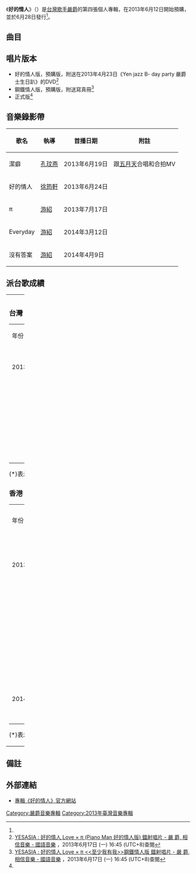 {{noteTA
|1=zh:口香糖;zh-hans:口香糖;zh-hk:香口膠;zh-tw:口香糖;
}}
{{Album infobox | <!-- See Wikipedia:WikiProject_Albums -->
|  Name        = 好的情人
|  Type        = 專輯
|  Artist      = [[嚴爵|嚴爵]]
|  Cover       = 嚴爵 好的情人.jpg
|  Released    = 2013年6月28日<ref name="yes">[http://www.yesasia.com/global/%E5%A5%BD%E7%9A%84%E6%83%85%E4%BA%BA-love-%CF%80-%E6%AD%A3%E5%BC%8F%E7%89%88/1033526947-0-0-0-zh_TW/info.html YESASIA : 好的情人 Love × π (正式版)  鐳射唱片 - 嚴 爵, 相信音樂 - 國語音樂] {{Wayback|url=http://www.yesasia.com/global/%E5%A5%BD%E7%9A%84%E6%83%85%E4%BA%BA-love-%CF%80-%E6%AD%A3%E5%BC%8F%E7%89%88/1033526947-0-0-0-zh_TW/info.html |date=20210203035231 }}，2013年6月17日 (一) 16:45 (UTC+8)查閱{{zh-hant}}</ref>
|  Recorded    = 2012年－2013年
|  Genre       = [[國語流行音樂|國語流行音樂]]
|  Length      = 47:16
|  Label       = [[相信音樂|相信音樂]]<ref>{{cite web |title=严爵《好的情人》：太曲折但迷人 |url=https://ent.qq.com/a/20130710/018391.htm |publisher=腾讯网 |accessdate=2020-05-07 |archive-date=2017-12-07 |archive-url=https://web.archive.org/web/20171207181423/http://ent.qq.com/a/20130710/018391.htm |dead-url=no }}</ref>
|  Number      = 
|  Producer    = 爵隊製作
|  Last album  = [[單細胞_(專輯)|單細胞]]<br />（2012）
|  This album  = '''好的情人'''<br />（2013）
|  Next album  = [[一直給|一直給]]<br />（2015）
}}

{{Main|嚴爵音樂作品列表}}

《'''好的情人'''》（{{lang-en|《'''Love × π'''》}}）是[[台灣|台灣]][[歌手|歌手]][[嚴爵|嚴爵]]的第四張個人專輯，在2013年6月12日開始預購，並於6月28日發行<ref name="yes"/>。

==曲目==
{{Tracklist
| total_length = 47:16

| all_music = [[嚴爵|嚴爵]]
| all_arranger = 嚴爵
| all_producer = 爵隊製作（嚴爵、[[Tim_Carr|Tim Carr]]、{{link-en|Julian Waterfall Pollack|Julian Waterfall Pollack}}）

| title1 = 畢業生
| note1 = 
| longnote1 =
| lyrics1 = 嚴爵<br>[[黃婷|黃婷]]
| length1 = 3:30

| title2 = 貳零零零年
| note2 = 
| longnote2 = 第四主打
| lyrics2 = 嚴爵
| length2 = 4:15

| title3 = 好的情人
| note3 = 
| longnote3 = 第一主打<br>編曲：[[溫奕哲|溫奕哲]]<br>電視劇《[[飛越·龍門客棧|飛越·龍門客棧]]》片尾曲
| lyrics3 = [[陳沒|陳沒]]
| length3 = 4:54

| title4 = 潔癖
| note4 = feat. [[五月天|五月天]]
| longnote4 = 五月天合作編曲，監製<br>暖身主打<br>[[綠箭_(香口膠)|綠箭口香糖]]話題廣告曲 電視劇《兩個爸爸》插曲
| lyrics4 = 嚴爵<br>陳沒<br>[[陳信宏|阿信]]（五月天）
| length4 = 3:06

| title5 = 沒有答案
| note5 = 
| longnote5 = 電視劇《[[飛越·龍門客棧|飛越·龍門客棧]]》插曲
| lyrics5 = 嚴爵<br>黃婷
| length5 = 4:54

| title6 = π
| note6 = 
| longnote6 = 第三主打
| lyrics6 = 陳沒
| length6 = 4:43

| title7 = Everyday
| note7 = 
| longnote7 = 
| lyrics7 = 嚴爵<br>陳沒
| length7 = 4:58

| title8 = 超級巨星
| note8 = 
| longnote8 = 
| lyrics8 = 嚴爵<br>陳沒
| length8 = 4:10

| title9 = 勝券在握
| note9 = feat. [[MP魔幻力量|MP魔幻力量]][[蕭秉治|廷廷]]
| longnote9 = 
| lyrics9 = 蕭秉治<br>（MP魔幻力量）
| length9 = 3:43

| title10 = 至少我有我
| note10 = 
| longnote10 = 《台北小巨蛋「鋼鐵情人」世界巡迴演唱會》主題曲
| lyrics10 = 嚴爵<br>陳沒
| length10 = 4:02

| title11 = 沒有你的日子的我
| note11 = 
| longnote11 = 電視劇《[[飛越·龍門客棧|飛越·龍門客棧]]》插曲
| lyrics11 = 嚴爵
| length11 = 4:55

}}

== 唱片版本 ==
*好的情人版，預購版，附送在2013年4月23日《Yen jazz B- day party 嚴爵士生日趴》的DVD<ref>[http://www.yesasia.com/global/%E5%A5%BD%E7%9A%84%E6%83%85%E4%BA%BA-love-%CF%80-piano-man-%E5%A5%BD%E7%9A%84%E6%83%85%E4%BA%BA%E7%89%88/1033530779-0-0-0-zh_TW/info.html YESASIA : 好的情人 Love × π (Piano Man 好的情人版)  鐳射唱片 - 嚴 爵, 相信音樂 - 國語音樂] {{Wayback|url=http://www.yesasia.com/global/%E5%A5%BD%E7%9A%84%E6%83%85%E4%BA%BA-love-%CF%80-piano-man-%E5%A5%BD%E7%9A%84%E6%83%85%E4%BA%BA%E7%89%88/1033530779-0-0-0-zh_TW/info.html |date=20160304105153 }}，2013年6月17日 (一) 16:45 (UTC+8)查閱{{zh-hant}}</ref>
*鋼鐵情人版，預購版，附送寫真冊<ref>[http://www.yesasia.com/global/%E5%A5%BD%E7%9A%84%E6%83%85%E4%BA%BA-love-%CF%80-%E8%87%B3%E5%B0%91%E6%88%91%E6%9C%89%E6%88%91-%E9%8B%BC%E9%90%B5%E6%83%85%E4%BA%BA%E7%89%88/1033526948-0-0-0-zh_TW/info.html YESASIA : 好的情人 Love × π <<至少我有我>>鋼鐵情人版  鐳射唱片 - 嚴 爵, 相信音樂 - 國語音樂] {{Wayback|url=http://www.yesasia.com/global/%E5%A5%BD%E7%9A%84%E6%83%85%E4%BA%BA-love-%CF%80-%E8%87%B3%E5%B0%91%E6%88%91%E6%9C%89%E6%88%91-%E9%8B%BC%E9%90%B5%E6%83%85%E4%BA%BA%E7%89%88/1033526948-0-0-0-zh_TW/info.html |date=20160304114402 }}，2013年6月17日 (一) 16:45 (UTC+8)查閱{{zh-hant}}</ref>
*正式版<ref name="yes"/>

== 音樂錄影帶 ==
{| class="wikitable"
! 歌名 !! 執導 !! 首播日期 !! 附註 
|-
|潔癖||[[孔玟燕|孔玟燕]]||2013年6月19日||跟[[五月天|五月天]]合唱和合拍MV
|-
|好的情人||[[徐筠軒|徐筠軒]]||2013年6月24日||
|-
|π||[[游紹|游紹]]||2013年7月17日||
|-
|Everyday||[[游紹|游紹]]||2014年3月12日||
|-
|沒有答案||[[游紹|游紹]]||2014年4月9日||
|}

==派台歌成績==
{| border="0" cellpadding="5" width="100%"
|----- valign="top"
| width="50%" | || width="50%" | 
|-----
| valign="top" |
===台灣===
{| class="wikitable"
|- 
| 年份 || 歌曲 ||幽浮||Hito||MTV
|-
| 2013 || 至少我有我 || - || - || - 
|-
|  || 潔癖 || 14 || 3 || -
|-
|  || 好的情人 || '''1'''（兩周冠軍） || '''1'''（兩周冠軍） || '''1'''（兩周冠軍）
|-
|  || π || '''1''' || 2 || '''1'''
|}

(*)表示仍在榜上
'''粗體'''表示冠軍歌曲

===香港===
{| class="wikitable"
|- 
| 年份 || 歌曲 ||903||TVB||997||RTHK
|-
| 2013 || 至少我有我 || - || - || - || -
|-
|  || 潔癖 || 12 || 9（TVB8） || - || -
|-
|  || 好的情人 || - || '''1'''（TVB8） || - || -
|-
| 2014 || 沒有答案 || - || - || 2（國語力） || -
|}

(*)表示仍在榜上
'''粗體'''表示冠軍歌曲

| valign="top" |

===新加坡===
{| class="wikitable" 
|- 
| 年份 || 歌曲 ||YES933
|-
| 2013 || 至少我有我 || 10
|-
|  || 好的情人 || '''1'''
|}

(*)表示仍在榜上
'''粗體'''表示冠軍歌

===馬來西亞===
{| class="wikitable"
|- 
| 年份 || 歌曲 ||988
|-
| 2013 || 潔癖 || 8
|-
|  || 好的情人 || 20
|}

(*)表示仍在榜上
'''粗體'''表示冠軍歌

|}

== 備註 ==
<div class="references-small">
<references></references>
</div>

==外部連結==
*[https://web.archive.org/web/20130622000259/http://www.bin-music.com/events/yenj/2013-06-12/index.html 專輯《好的情人》官方網站]

{{嚴爵}}
{{Portal bar|台灣|音樂}}
[[Category:嚴爵音樂專輯|Category:嚴爵音樂專輯]]
[[Category:2013年臺灣音樂專輯|Category:2013年臺灣音樂專輯]]